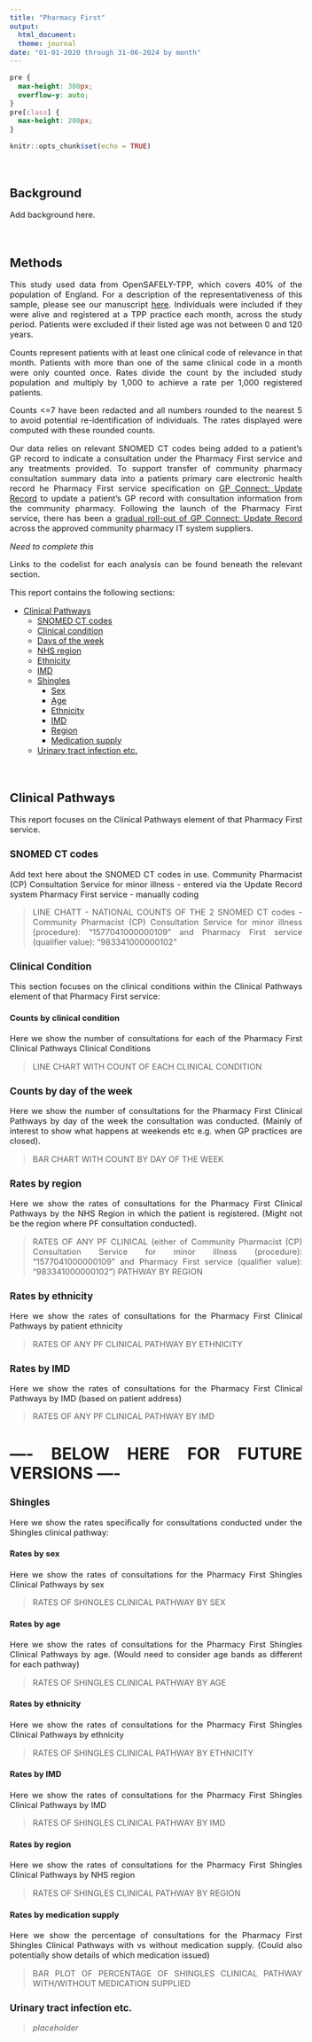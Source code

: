 ```yaml
---
title: "Pharmacy First"
output:
  html_document:
  theme: journal
date: "01-01-2020 through 31-06-2024 by month"
---
```


```css
pre {
  max-height: 300px;
  overflow-y: auto;
}
pre[class] {
  max-height: 200px;
}
```

```{=html}
<style>
  body {
    text-align: justify;
     font-size: 11pt}
</style>
```
```r
knitr::opts_chunk$set(echo = TRUE)
```

$~$

## Background <a name="background"></a>

Add background here.

$~$

## Methods <a name="methods"></a>

This study used data from OpenSAFELY-TPP, which covers 40% of the population of England. For a description of the representativeness of this sample, please see our manuscript [here](https://wellcomeopenresearch.org/articles/7-191/v1). Individuals were included if they were alive and registered at a TPP practice each month, across the study period. Patients were excluded if their listed age was not between 0 and 120 years.

Counts represent patients with at least one clinical code of relevance in that month. Patients with more than one of the same clinical code in a month were only counted once. Rates divide the count by the included study population and multiply by 1,000 to achieve a rate per 1,000 registered patients.

Counts \<=7 have been redacted and all numbers rounded to the nearest 5 to avoid potential re-identification of individuals. The rates displayed were computed with these rounded counts.

Our data relies on relevant SNOMED CT codes being added to a patient's GP record to indicate a consultation under the Pharmacy First service and any treatments provided. To support transfer of community pharmacy consultation summary data into a patients primary care electronic health record he Pharmacy First service specification on [GP Connect: Update Record](https://digital.nhs.uk/services/gp-connect/gp-connect-in-your-organisation/gp-connect-update-record) to update a patient's GP record with consultation information from the community pharmacy. Following the launch of the Pharmacy First service, there has been a [gradual roll-out of GP Connect: Update Record](https://cpe.org.uk/our-news/gp-connect-update-record-rollout-and-flow-of-information/) across the approved community pharmacy IT system suppliers.

*Need to complete this*

Links to the codelist for each analysis can be found beneath the relevant section.

This report contains the following sections:

-   [Clinical Pathways](#pathways)
    -   [SNOMED CT codes](#pathwayssnomedcodes)
    -   [Clinical condition](#condition)
    -   [Days of the week](#dotw)
    -   [NHS region](#region)
    -   [Ethnicity](#ethnicity)
    -   [IMD](#imd)
    -   [Shingles](#shingles)
        -   [Sex](#shingles_sex)
        -   [Age](#shingles_age)
        -   [Ethnicity](#shingles_ethnicity)
        -   [IMD](#shingles_imd)
        -   [Region](#shingles_region)
        -   [Medication supply](#shingles_supply)
    -   [Urinary tract infection etc.](#urt)

$~$

## Clinical Pathways <a name="pathways"></a>

This report focuses on the Clinical Pathways element of that Pharmacy First service.

### SNOMED CT codes <a name="pathwayssnomedcodes"></a>

Add text here about the SNOMED CT codes in use. Community Pharmacist (CP) Consultation Service for minor illness - entered via the Update Record system Pharmacy First service - manually coding

> LINE CHATT - NATIONAL COUNTS OF THE 2 SNOMED CT codes - Community Pharmacist (CP) Consultation Service for minor illness (procedure): "1577041000000109" and Pharmacy First service (qualifier value): "983341000000102"

### Clinical Condition <a name="condition"></a>

This section focuses on the clinical conditions within the Clinical Pathways element of that Pharmacy First service:

#### Counts by clinical condition

Here we show the number of consultations for each of the Pharmacy First Clinical Pathways Clinical Conditions

> LINE CHART WITH COUNT OF EACH CLINICAL CONDITION

### Counts by day of the week <a name="dotw"></a>

Here we show the number of consultations for the Pharmacy First Clinical Pathways by day of the week the consultation was conducted. (Mainly of interest to show what happens at weekends etc e.g. when GP practices are closed).

> BAR CHART WITH COUNT BY DAY OF THE WEEK

### Rates by region <a name="region"></a>

Here we show the rates of consultations for the Pharmacy First Clinical Pathways by the NHS Region in which the patient is registered. (Might not be the region where PF consultation conducted).

> RATES OF ANY PF CLINICAL (either of Community Pharmacist (CP) Consultation Service for minor illness (procedure): "1577041000000109" and Pharmacy First service (qualifier value): "983341000000102") PATHWAY BY REGION

### Rates by ethnicity <a name="ethnicity"></a>

Here we show the rates of consultations for the Pharmacy First Clinical Pathways by patient ethnicity

> RATES OF ANY PF CLINICAL PATHWAY BY ETHNICITY

### Rates by IMD <a name="imd"></a>

Here we show the rates of consultations for the Pharmacy First Clinical Pathways by IMD (based on patient address)

> RATES OF ANY PF CLINICAL PATHWAY BY IMD

# ---- BELOW HERE FOR FUTURE VERSIONS ----

### Shingles <a name="shingles"></a> {#shingles}

Here we show the rates specifically for consultations conducted under the Shingles clinical pathway:

#### Rates by sex <a name="shingles_sex"></a>

Here we show the rates of consultations for the Pharmacy First Shingles Clinical Pathways by sex

> RATES OF SHINGLES CLINICAL PATHWAY BY SEX

#### Rates by age <a name="shingles_age"></a>

Here we show the rates of consultations for the Pharmacy First Shingles Clinical Pathways by age. (Would need to consider age bands as different for each pathway)

> RATES OF SHINGLES CLINICAL PATHWAY BY AGE

#### Rates by ethnicity <a name="shingles_ethnicity"></a>

Here we show the rates of consultations for the Pharmacy First Shingles Clinical Pathways by ethnicity

> RATES OF SHINGLES CLINICAL PATHWAY BY ETHNICITY

#### Rates by IMD <a name="shingles_imd"></a>

Here we show the rates of consultations for the Pharmacy First Shingles Clinical Pathways by IMD

> RATES OF SHINGLES CLINICAL PATHWAY BY IMD

#### Rates by region <a name="shingles_region"></a>

Here we show the rates of consultations for the Pharmacy First Shingles Clinical Pathways by NHS region

> RATES OF SHINGLES CLINICAL PATHWAY BY REGION

#### Rates by medication supply <a name="shingles_supply"></a>

Here we show the percentage of consultations for the Pharmacy First Shingles Clinical Pathways with vs without medication supply. (Could also potentially show details of which medication issued)

> BAR PLOT OF PERCENTAGE OF SHINGLES CLINICAL PATHWAY WITH/WITHOUT MEDICATION SUPPLIED

### Urinary tract infection etc. <a name="urt"></a>

> *placeholder*
